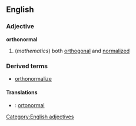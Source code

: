 ==English==
===Adjective===
'''orthonormal'''
#(''mathematics'') both [[orthogonal]] and [[normalized]]
===Derived terms===
*[[orthonormalize]]
====Translations====
*{{sv}}: [[ortonormal]]
[[Category:English adjectives]]